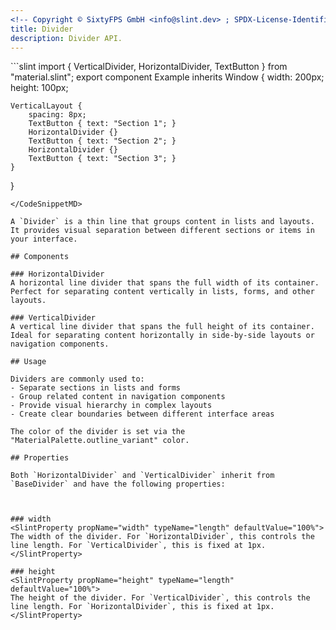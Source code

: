 ```yaml
---
<!-- Copyright © SixtyFPS GmbH <info@slint.dev> ; SPDX-License-Identifier: MIT -->
title: Divider
description: Divider API.
---
```



<CodeSnippetMD imagePath="" noScreenShot scale="3" imageWidth="300" imageHeight="200" imageAlt="">
```slint
import { VerticalDivider, HorizontalDivider, TextButton } from "material.slint";
export component Example inherits Window {
    width: 200px;
    height: 100px;

    VerticalLayout {
        spacing: 8px;
        TextButton { text: "Section 1"; }
        HorizontalDivider {}
        TextButton { text: "Section 2"; }
        HorizontalDivider {}
        TextButton { text: "Section 3"; }
    }
}
```
</CodeSnippetMD>

A `Divider` is a thin line that groups content in lists and layouts. It provides visual separation between different sections or items in your interface.

## Components

### HorizontalDivider
A horizontal line divider that spans the full width of its container. Perfect for separating content vertically in lists, forms, and other layouts.

### VerticalDivider
A vertical line divider that spans the full height of its container. Ideal for separating content horizontally in side-by-side layouts or navigation components.

## Usage

Dividers are commonly used to:
- Separate sections in lists and forms
- Group related content in navigation components
- Provide visual hierarchy in complex layouts
- Create clear boundaries between different interface areas

The color of the divider is set via the "MaterialPalette.outline_variant" color.

## Properties

Both `HorizontalDivider` and `VerticalDivider` inherit from `BaseDivider` and have the following properties:



### width
<SlintProperty propName="width" typeName="length" defaultValue="100%">
The width of the divider. For `HorizontalDivider`, this controls the line length. For `VerticalDivider`, this is fixed at 1px.
</SlintProperty>

### height
<SlintProperty propName="height" typeName="length" defaultValue="100%">
The height of the divider. For `VerticalDivider`, this controls the line length. For `HorizontalDivider`, this is fixed at 1px.
</SlintProperty>



